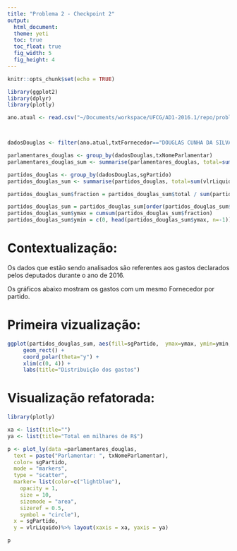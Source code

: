 ```yaml
---
title: "Problema 2 - Checkpoint 2"
output: 
  html_document:
  theme: yeti
  toc: true
  toc_float: true
  fig_width: 5
  fig_height: 4
---
```


```r
knitr::opts_chunk$set(echo = TRUE)

library(ggplot2)
library(dplyr)
library(plotly)

ano.atual <- read.csv("~/Documents/workspace/UFCG/AD1-2016.1/repo/problema-1/dados/ano-atual.csv")



dadosDouglas <- filter(ano.atual,txtFornecedor=="DOUGLAS CUNHA DA SILVA ME")

parlamentares_douglas <- group_by(dadosDouglas,txNomeParlamentar)
parlamentares_douglas_sum <- summarise(parlamentares_douglas, total=sum(vlrLiquido))

partidos_douglas <- group_by(dadosDouglas,sgPartido)
partidos_douglas_sum <- summarise(partidos_douglas, total=sum(vlrLiquido))

partidos_douglas_sum$fraction = partidos_douglas_sum$total / sum(partidos_douglas_sum$total)

partidos_douglas_sum = partidos_douglas_sum[order(partidos_douglas_sum$fraction), ]
partidos_douglas_sum$ymax = cumsum(partidos_douglas_sum$fraction)
partidos_douglas_sum$ymin = c(0, head(partidos_douglas_sum$ymax, n=-1))

```

# Contextualização:

Os dados que estão sendo analisados são referentes aos gastos declarados pelos deputados durante o ano de 2016. 

Os gráficos abaixo mostram os gastos com um mesmo Fornecedor por partido.

# Primeira vizualização: 

```r

ggplot(partidos_douglas_sum, aes(fill=sgPartido,  ymax=ymax, ymin=ymin, xmax=4, xmin=3)) + 
     geom_rect() +
     coord_polar(theta="y") +
     xlim(c(0, 4)) +
     labs(title="Distribuição dos gastos")


```


# Visualização refatorada:

```r

library(plotly)

xa <- list(title="")
ya <- list(title="Total em milhares de R$")

p <- plot_ly(data =parlamentares_douglas,
  text = paste("Parlamentar: ", txNomeParlamentar),
  color= sgPartido,
  mode = "markers",
  type = "scatter", 
  marker= list(color=c("lightblue"),
    opacity = 1, 
    size = 10, 
    sizemode = "area", 
    sizeref = 0.5, 
    symbol = "circle"),
  x = sgPartido,
  y = vlrLiquido)%>% layout(xaxis = xa, yaxis = ya)

p
```

